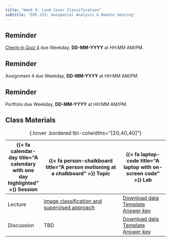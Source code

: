 ```yaml
---
title: "Week 9: Land Cover Classification"
subtitle: "EDS 223: Geospatial Analysis & Remote Sensing"
---
```


::: {.callout-tip}
## Reminder
[Check-in Quiz 4](https://forms.gle/mLyY6mhDufxbziNw8) due Weekday, **DD-MM-YYYY** at HH:MM AM/PM.
:::

::: {.callout-tip}
## Reminder
Assignment 4 due Weekday, **DD-MM-YYYY** at HH:MM AM/PM.
:::

::: {.callout-tip}
## Reminder
Portfolio due Weekday, **DD-MM-YYYY** at HH:MM AM/PM.
:::

## Class Materials

| {{< fa calendar-day title="A calendary with one day highlighted" >}} Session  | {{< fa person-chalkboard title="A person motioning at a chalkboard" >}} Topic  |  {{< fa laptop-code title="A laptop with on-screen code" >}} Lab |
|-------------------|-----------------------------------------------------------------------------------------------------------------------------------------------------|----------------------------------------------------------------------------------|
| Lecture  | [Image classification and supervised approach ](https://docs.google.com/presentation/d/1NMY3uMM1qJkMny1PLSd9ZWpf4eI2PZ9qJn9O8m1eO4Q/present?usp=sharing){target="_blank"} | [Download data](https://drive.google.com/file/d/1ON8FbDqcTjg2PKHmNGgyN7odTqpOnXla/view) <br>  [Template](templates/week9.qmd) <br> [Answer key](labs/week9.html) |
| Discussion | TBD | [Download data](https://drive.google.com/file/d/1S80sEE_vCPkRQF03Nj1KfakoF364_S4k/view) <br>  [Template](templates/week9-discussion.qmd) <br> [Answer key](discussions/week9-discussion.html) |
: {.hover .bordered tbl-colwidths="[20,40,40]"} 